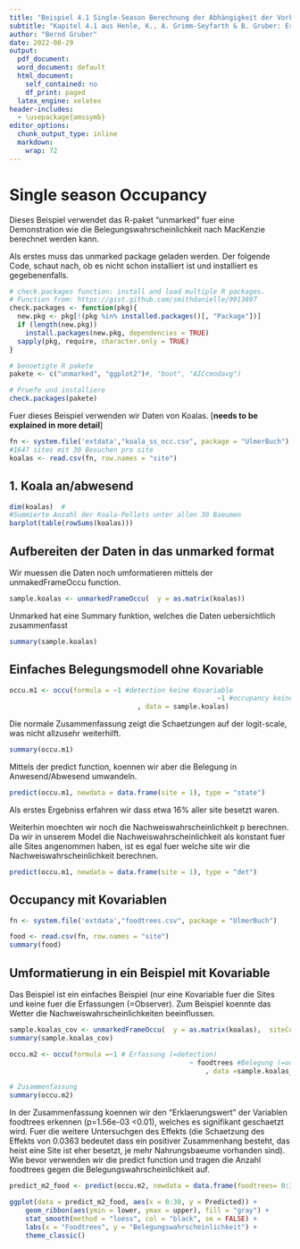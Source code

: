 ---
title: "Beispiel 4.1 Single-Season Berechnung der Abhängigkeit der Vorkommenswahrscheinlichkeit des Koalas (*Phascolarctos cinereus*) von Umweltvariablen "
subtitle: "Kapitel 4.1 aus Henle, K., A. Grimm-Seyfarth & B. Gruber: Erfassung und Analyse von Tierpopulationen. Ulmer Verlag"
author: "Bernd Gruber"
date: 2022-08-29
output:
  pdf_document: 
  word_document: default
  html_document:
    self_contained: no
    df_print: paged
  latex_engine: xelatex
header-includes:
  - \usepackage{amssymb}
editor_options:
  chunk_output_type: inline
  markdown:
    wrap: 72
---

# Single season Occupancy

Dieses Beispiel verwendet das R-paket "unmarked" fuer eine Demonstration
wie die Belegungswahrscheinlichkeit nach MacKenzie berechnet werden
kann.

Als erstes muss das unmarked package geladen werden. Der folgende Code,
schaut nach, ob es nicht schon installiert ist und installiert es
gegebenenfalls.

```{r, echo=FALSE, warning=FALSE, message=FALSE}
# check.packages function: install and load multiple R packages.
# Function from: https://gist.github.com/smithdanielle/9913897
check.packages <- function(pkg){
  new.pkg <- pkg[!(pkg %in% installed.packages()[, "Package"])]
  if (length(new.pkg)) 
    install.packages(new.pkg, dependencies = TRUE)
  sapply(pkg, require, character.only = TRUE)
}

# benoetigte R pakete
pakete <- c("unmarked", "ggplot2")#, "boot", "AICcmodavg")

# Pruefe und installiere
check.packages(pakete)
```

Fuer dieses Beispiel verwenden wir Daten von Koalas. [**needs to be
explained in more detail**]

```{r}

fn <- system.file('extdata',"koala_ss_occ.csv", package = "UlmerBuch")
#1647 sites mit 30 Besuchen pro site
koalas <- read.csv(fn, row.names = "site")
```

## 1. Koala an/abwesend

```{r}
dim(koalas)  #
#Summierte Anzahl der Koala-Pellets unter allen 30 Baeumen 
barplot(table(rowSums(koalas)))
```

## Aufbereiten der Daten in das unmarked format

Wir muessen die Daten noch umformatieren mittels der unmakedFrameOccu
function.

```{r}
sample.koalas <- unmarkedFrameOccu(  y = as.matrix(koalas))
```

Unmarked hat eine Summary funktion, welches die Daten uebersichtlich zusammenfasst

```{r}
summary(sample.koalas)
```

## Einfaches Belegungsmodell ohne Kovariable

```{r}

occu.m1 <- occu(formula = ~1 #detection keine Kovariable 
													~1 #occupancy keine Kovariable
								, data = sample.koalas)

```

Die normale Zusammenfassung zeigt die Schaetzungen auf der logit-scale,
was nicht allzusehr weiterhilft.

```{r}
summary(occu.m1) 

```

Mittels der predict function, koennen wir aber die Belegung in
Anwesend/Abwesend umwandeln.

```{r}
predict(occu.m1, newdata = data.frame(site = 1), type = "state")
```

Als erstes Ergebniss erfahren wir dass etwa 16% aller site besetzt
waren.

Weiterhin moechten wir noch die Nachweiswahrscheinlichkeit p berechnen.
Da wir in unserem Model die Nachweiswahrscheinlichkeit als konstant fuer
alle Sites angenommen haben, ist es egal fuer welche site wir die
Nachweiswahrscheinlichkeit berechnen.

```{r}
predict(occu.m1, newdata = data.frame(site = 1), type = "det")
```

## Occupancy mit Kovariablen

```{r}
fn <- system.file('extdata',"foodtrees.csv", package = "UlmerBuch")

food <- read.csv(fn, row.names = "site")
summary(food)
```

## Umformatierung in ein Beispiel mit Kovariable

Das Beispiel ist ein einfaches Beispiel (nur eine Kovariable fuer die
Sites und keine fuer die Erfassungen (=Observer). Zum Beispiel koennte
das Wetter die Nachweiswahrscheinlichkeiten beeinflussen.

```{r}
sample.koalas_cov <- unmarkedFrameOccu(  y = as.matrix(koalas),  siteCovs = food)
summary(sample.koalas_cov)


```

```{r}
occu.m2 <- occu(formula =~1 # Erfassung (=detection)
				  							 ~ foodtrees #Belegung (=occupancy)
												 , data =sample.koalas_cov)

# Zusammenfassung
summary(occu.m2)

```

In der Zusammenfassung koennen wir den "Erklaerungswert" der Variablen
foodtrees erkennen (p=1.56e-03 \<0.01), welches es signifikant
geschaetzt wird. Fuer die weitere Untersuchgen des Effekts (die
Schaetzung des Effekts von 0.0363 bedeutet dass ein positiver
Zusammenhang besteht, das heist eine Site ist eher besetzt, je mehr
Nahrungsbaeume vorhanden sind). Wie bevor verwenden wir die predict
function und tragen die Anzahl foodtrees gegen die
Belegungswahrscheinlichkeit auf.

```{r}
predict_m2_food <- predict(occu.m2, newdata = data.frame(foodtrees= 0:30), type="state")
```

```{r, message=FALSE, warning=FALSE}
ggplot(data = predict_m2_food, aes(x = 0:30, y = Predicted)) +  
	geom_ribbon(aes(ymin = lower, ymax = upper), fill = "gray") +  
	stat_smooth(method = "loess", col = "black", se = FALSE) +
	labs(x = "Foodtrees", y = "Belegungswahrscheinlichkeit") +
	theme_classic()

```
